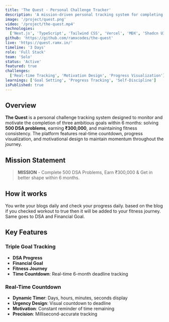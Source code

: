 ```yaml
---
title: 'The Quest - Personal Challenge Tracker'
description: 'A mission-driven personal tracking system for completing 500 DSA problems, earning ₹300,000, and improving fitness within 6 months'
image: '/project/quest.png'
video: '/project/the-quest.mp4'
technologies:
  ['Next.js', 'TypeScript', 'Tailwind CSS', 'Vercel', 'MDX', 'Shadcn UI']
github: 'https://github.com/ramxcodes/the-quest'
live: 'https://quest.ramx.in/'
timeline: '3 Days'
role: 'Full Stack'
team: 'Solo'
status: 'Active'
featured: true
challenges:
  ['Real-time Tracking', 'Motivation Design', 'Progress Visualization']
learnings: ['Goal Setting', 'Progress Tracking', 'Self-Discipline']
isPublished: true
---
```


## Overview

**The Quest** is a personal challenge tracking system designed to monitor and motivate the completion of three ambitious goals within 6 months: solving **500 DSA problems**, earning **₹300,000**, and maintaining fitness consistency. The platform features real-time countdown, progress visualization, and motivational design to maintain momentum throughout the journey.

## Mission Statement

> **MISSION** - Complete 500 DSA Problems, Earn ₹300,000 & Get in better shape within 6 months.

## How it works

You write your blogs daily and check your progress daily. based on the blog if you checked workout to true then it will be added to your fitness journey. Same goes to DSA and Financial Goal.

## Key Features

### **Triple Goal Tracking**

- **DSA Progress**
- **Financial Goal**
- **Fitness Journey**
- **Time Countdown**: Real-time 6-month deadline tracking

### **Real-Time Countdown**

- **Dynamic Timer**: Days, hours, minutes, seconds display
- **Urgency Design**: Visual countdown to deadline
- **Motivation**: Constant reminder of time remaining
- **Precision**: Millisecond-accurate tracking